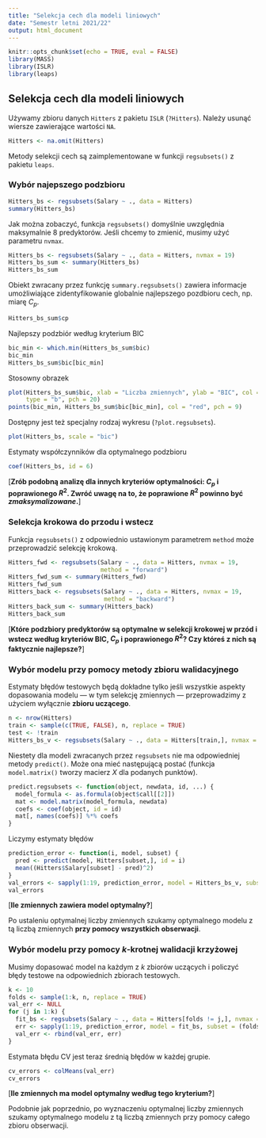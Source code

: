 ```yaml
---
title: "Selekcja cech dla modeli liniowych"
date: "Semestr letni 2021/22"
output: html_document
---
```


```r
knitr::opts_chunk$set(echo = TRUE, eval = FALSE)
library(MASS)
library(ISLR)
library(leaps)
```

## Selekcja cech dla modeli liniowych

Używamy zbioru danych `Hitters` z pakietu `ISLR` (`?Hitters`). Należy usunąć
wiersze zawierające wartości `NA`. 
```r
Hitters <- na.omit(Hitters)
```
Metody selekcji cech są zaimplementowane
w funkcji `regsubsets()` z pakietu `leaps`.

### Wybór najepszego podzbioru

```r
Hitters_bs <- regsubsets(Salary ~ ., data = Hitters)
summary(Hitters_bs)
```

Jak można zobaczyć, funkcja `regsubsets()` domyślnie uwzględnia maksymalnie 8
predyktorów. Jeśli chcemy to zmienić, musimy użyć parametru `nvmax`.
```r
Hitters_bs <- regsubsets(Salary ~ ., data = Hitters, nvmax = 19)
Hitters_bs_sum <- summary(Hitters_bs)
Hitters_bs_sum
```

Obiekt zwracany przez funkcję `summary.regsubsets()` zawiera informacje umożliwiające
zidentyfikowanie globalnie najlepszego pozdbioru cech, np. miarę $C_p$.
```r
Hitters_bs_sum$cp
```

Najlepszy podzbiór według kryterium BIC
```r
bic_min <- which.min(Hitters_bs_sum$bic)
bic_min
Hitters_bs_sum$bic[bic_min]
```

Stosowny obrazek
```r
plot(Hitters_bs_sum$bic, xlab = "Liczba zmiennych", ylab = "BIC", col = "green",
     type = "b", pch = 20)
points(bic_min, Hitters_bs_sum$bic[bic_min], col = "red", pch = 9)
```

Dostępny jest też specjalny rodzaj wykresu (`?plot.regsubsets`).
```r
plot(Hitters_bs, scale = "bic")
```

Estymaty współczynników dla optymalnego podzbioru
```r
coef(Hitters_bs, id = 6)
```

[**Zrób podobną analizę dla innych kryteriów optymalności: $C_p$ i poprawionego 
$R^2$. Zwróć uwagę na to, że poprawione $R^2$ powinno być _zmaksymalizowane_.**]

### Selekcja krokowa do przodu i wstecz

Funkcja `regsubsets()` z odpowiednio ustawionym parametrem `method` może
przeprowadzić selekcję krokową.
```r
Hitters_fwd <- regsubsets(Salary ~ ., data = Hitters, nvmax = 19, 
                          method = "forward")
Hitters_fwd_sum <- summary(Hitters_fwd)
Hitters_fwd_sum
Hitters_back <- regsubsets(Salary ~ ., data = Hitters, nvmax = 19, 
                           method = "backward")
Hitters_back_sum <- summary(Hitters_back)
Hitters_back_sum
```

[**Które podzbiory predyktorów są optymalne w selekcji krokowej w przód i wstecz
według kryteriów BIC, $C_p$ i poprawionego $R^2$? Czy któreś z nich są faktycznie
najlepsze?**]

### Wybór modelu przy pomocy metody zbioru walidacyjnego

Estymaty błędów testowych będą dokładne tylko jeśli
wszystkie aspekty dopasowania modelu --- w tym selekcję zmiennych ---
przeprowadzimy z użyciem wyłącznie **zbioru uczącego**.
```r
n <- nrow(Hitters)
train <- sample(c(TRUE, FALSE), n, replace = TRUE)
test <- !train
Hitters_bs_v <- regsubsets(Salary ~ ., data = Hitters[train,], nvmax = 19)
```

Niestety dla modeli zwracanych przez `regsubsets` nie ma odpowiedniej 
metody `predict()`. Może ona mieć następującą postać (funkcja `model.matrix()`
tworzy macierz $X$ dla podanych punktów).
```r
predict.regsubsets <- function(object, newdata, id, ...) {
  model_formula <- as.formula(object$call[[2]])
  mat <- model.matrix(model_formula, newdata)
  coefs <- coef(object, id = id)
  mat[, names(coefs)] %*% coefs
}
```

Liczymy estymaty błędów
```r
prediction_error <- function(i, model, subset) {
  pred <- predict(model, Hitters[subset,], id = i)
  mean((Hitters$Salary[subset] - pred)^2)
}
val_errors <- sapply(1:19, prediction_error, model = Hitters_bs_v, subset = test)
val_errors
```

[**Ile zmiennych zawiera model optymalny?**]

Po ustaleniu optymalnej liczby zmiennych szukamy optymalnego modelu z tą liczbą
zmiennych **przy pomocy wszystkich obserwacji**.

### Wybór modelu przy pomocy $k$-krotnej walidacji krzyżowej

Musimy dopasować model na każdym z $k$ zbiorów uczących i policzyć błędy
testowe na odpowiednich zbiorach testowych.
```r
k <- 10
folds <- sample(1:k, n, replace = TRUE)
val_err <- NULL
for (j in 1:k) {
  fit_bs <- regsubsets(Salary ~ ., data = Hitters[folds != j,], nvmax = 19)
  err <- sapply(1:19, prediction_error, model = fit_bs, subset = (folds == j))
  val_err <- rbind(val_err, err)
}
```

Estymata błędu CV jest teraz średnią błędów w każdej grupie.
```r
cv_errors <- colMeans(val_err)
cv_errors
```

[**Ile zmiennych ma model optymalny według tego kryterium?**]

Podobnie jak poprzednio, po wyznaczeniu optymalnej liczby zmiennych szukamy
optymalnego modelu z tą liczbą zmiennych przy pomocy całego zbioru obserwacji.

